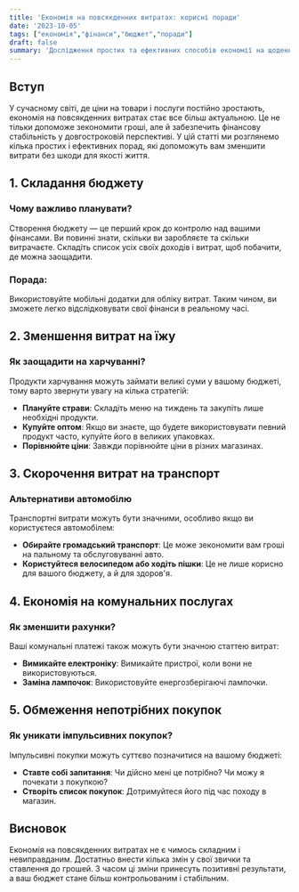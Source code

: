 ```yaml
---
title: 'Економія на повсякденних витратах: корисні поради'
date: '2023-10-05'
tags: ["економія","фінанси","бюджет","поради"]
draft: false
summary: 'Дослідження простих та ефективних способів економії на щоденних витратах для покращення фінансового стану.'
---
```


## Вступ
У сучасному світі, де ціни на товари і послуги постійно зростають, економія на повсякденних витратах стає все більш актуальною. Це не тільки допоможе зекономити гроші, але й забезпечить фінансову стабільність у довгостроковій перспективі. У цій статті ми розглянемо кілька простих і ефективних порад, які допоможуть вам зменшити витрати без шкоди для якості життя.

## 1. Складання бюджету
### Чому важливо планувати?  
Створення бюджету — це перший крок до контролю над вашими фінансами. Ви повинні знати, скільки ви заробляєте та скільки витрачаєте. Складіть список усіх своїх доходів і витрат, щоб побачити, де можна заощадити.

### Порада:  
Використовуйте мобільні додатки для обліку витрат. Таким чином, ви зможете легко відслідковувати свої фінанси в реальному часі.

## 2. Зменшення витрат на їжу
### Як заощадити на харчуванні?  
Продукти харчування можуть займати великі суми у вашому бюджеті, тому варто звернути увагу на кілька стратегій:
- **Плануйте страви**: Складіть меню на тиждень та закупіть лише необхідні продукти.
- **Купуйте оптом**: Якщо ви знаєте, що будете використовувати певний продукт часто, купуйте його в великих упаковках.
- **Порівнюйте ціни**: Завжди порівнюйте ціни в різних магазинах.

## 3. Скорочення витрат на транспорт
### Альтернативи автомобілю  
Транспортні витрати можуть бути значними, особливо якщо ви користуєтеся автомобілем:
- **Обирайте громадський транспорт**: Це може зекономити вам гроші на пальному та обслуговуванні авто.
- **Користуйтеся велосипедом або ходіть пішки**: Це не лише корисно для вашого бюджету, а й для здоров'я.

## 4. Економія на комунальних послугах
### Як зменшити рахунки?
Ваші комунальні платежі також можуть бути значною статтею витрат:
- **Вимикайте електроніку**: Вимикайте пристрої, коли вони не використовуються.
- **Заміна лампочок**: Використовуйте енергозберігаючі лампочки.

## 5. Обмеження непотрібних покупок
### Як уникати імпульсивних покупок?
Імпульсивні покупки можуть суттєво позначитися на вашому бюджеті:
- **Ставте собі запитання**: Чи дійсно мені це потрібно? Чи можу я почекати з покупкою?
- **Створіть список покупок**: Дотримуйтеся його під час походу в магазин.

## Висновок
Економія на повсякденних витратах не є чимось складним і невиправданим. Достатньо внести кілька змін у свої звички та ставлення до грошей. З часом ці зміни принесуть позитивні результати, а ваш бюджет стане більш контрольованим і стабільним.
    